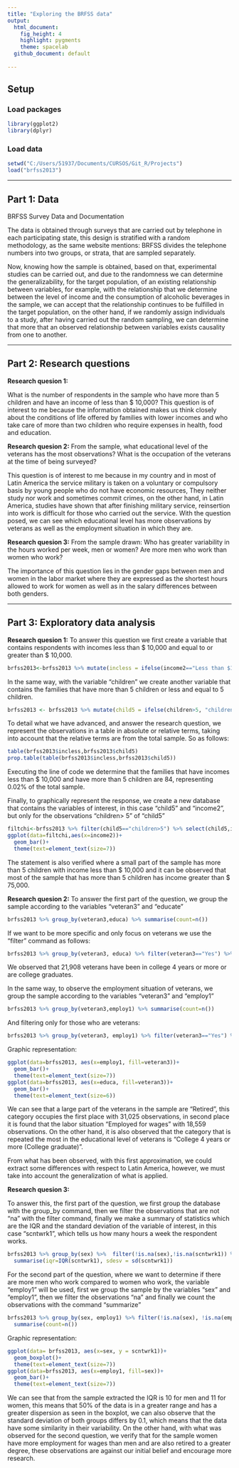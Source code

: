```yaml
---
title: "Exploring the BRFSS data"
output:
  html_document:
    fig_height: 4
    highlight: pygments
    theme: spacelab
  github_document: default
  
---
```


## Setup

### Load packages

```r
library(ggplot2)
library(dplyr)
 ```

### Load data

```r
setwd("C:/Users/51937/Documents/CURSOS/Git_R/Projects")
load("brfss2013")
```



* * *

## Part 1: Data
BRFSS Survey Data and Documentation

The data is obtained through surveys that are carried out by telephone in each participating state, this design is stratified with a random methodology, as the same website mentions: BRFSS divides the telephone numbers into two groups, or strata, that are sampled separately.

Now, knowing how the sample is obtained, based on that, experimental studies can be carried out, and due to the randomness we can determine the generalizability, for the target population, of an existing relationship between variables, for example, with the relationship that we determine between the level of income and the consumption of alcoholic beverages in the sample, we can accept that the relationship continues to be fulfilled in the target population, on the other hand, if we randomly assign individuals to a study, after having carried out the random sampling, we can determine that more that an observed relationship between variables exists causality from one to another.

* * *

## Part 2: Research questions

**Research quesion 1:**

What is the number of respondents in the sample who have more than 5 children and have an income of less than $ 10,000?
This question is of interest to me because the information obtained makes us think closely about the conditions of life offered by families with lower incomes and who take care of more than two children who require expenses in health, food and education.

**Research quesion 2:**
From the sample, what educational level of the veterans has the most observations? What is the occupation of the veterans at the time of being surveyed?
  
This question is of interest to me because in my country and in most of Latin America the service
military is taken on a voluntary or compulsory basis by young people who do not have economic resources,
They neither study nor work and sometimes commit crimes, on the other hand, in Latin America, studies have shown that after finishing military service, reinsertion into work is difficult for those who carried out the service.
With the question posed, we can see which educational level has more observations by veterans as well as the employment situation in which they are.

**Research quesion 3:**
From the sample drawn: Who has greater variability in the hours worked per week, men or women? Are more men who work than women who work?

The importance of this question lies in the gender gaps between men and women in the
labor market where they are expressed as the shortest hours allowed to work
for women as well as in the salary differences between both genders.


* * *

## Part 3: Exploratory data analysis

**Research quesion 1:**
To answer this question we first create a variable that contains respondents with incomes less than $ 10,000 and equal to or greater than $ 10,000.

```r
brfss2013<-brfss2013 %>% mutate(incless = ifelse(income2=="Less than $10,000","Less than $10,000","More than $10,000"))
```

In the same way, with the variable "children" we create another variable that contains the families that have more than 5 children or less and equal to 5 children.

```r
brfss2013 <- brfss2013 %>% mutate(child5 = ifelse(children>5, "children>5", "children<=5"))
```

To detail what we have advanced, and answer the research question, we represent the observations in a table in absolute or relative terms, taking into account that the relative terms are from the total sample.
So as follows:

```r
table(brfss2013$incless,brfss2013$child5)
prop.table(table(brfss2013$incless,brfss2013$child5))
```
Executing the line of code we determine that the families that have incomes less than $ 10,000 and have more than 5 children are 84, representing 0.02% of the total sample.

Finally, to graphically represent the response, we create a new database that contains the variables of interest, in this case "child5" and "income2", but only for the observations "children> 5" of "child5"

```r
filtchi<-brfss2013 %>% filter(child5=="children>5") %>% select(child5,income2)
ggplot(data=filtchi,aes(x=income2))+
  geom_bar()+
  theme(text=element_text(size=7))
```

The statement is also verified where a small part of the sample has more than 5 children with income less than $ 10,000 and it can be observed that most of the sample that has more than 5 children has income greater than $ 75,000.

**Research quesion 2:**
To answer the first part of the question, we group the sample according to the variables "veteran3" and "educate"

```r
brfss2013 %>% group_by(veteran3,educa) %>% summarise(count=n())
```

If we want to be more specific and only focus on veterans we use the "filter" command as follows:

```r
brfss2013 %>% group_by(veteran3, educa) %>% filter(veteran3=="Yes") %>% summarise(count=n())
```

We observed that 21,908 veterans have been in college 4 years or more or are college graduates.

In the same way, to observe the employment situation of veterans, we group the sample according to the variables "veteran3" and "employ1"

```r
brfss2013 %>% group_by(veteran3,employ1) %>% summarise(count=n())
```

And filtering only for those who are veterans:

```r
brfss2013 %>% group_by(veteran3, employ1) %>% filter(veteran3=="Yes") %>% summarise(count=n())
```

Graphic representation:

```r
ggplot(data=brfss2013, aes(x=employ1, fill=veteran3))+
  geom_bar()+
  theme(text=element_text(size=7))
ggplot(data=brfss2013, aes(x=educa, fill=veteran3))+
  geom_bar()+
  theme(text=element_text(size=6))
```

We can see that a large part of the veterans in the sample are "Retired", this category occupies the first place with 31,025 observations, in second place it is found that the labor situation "Employed for wages" with 18,559 observations. On the other hand, it is also observed that the category that is repeated the most in the educational level of veterans is "College 4 years or more (College graduate)".

From what has been observed, with this first approximation, we could extract some differences with respect to Latin America, however, we must take into account the generalization of what is applied.

**Research quesion 3:**

To answer this, the first part of the question, we first group the database with the group_by command, then we filter the observations that are not "na" with the filter command, finally we make a summary of statistics which are the IQR and the standard deviation of the variable of interest, in this case "scntwrk1", which tells us how many hours a week the respondent works.

```r
brfss2013 %>% group_by(sex) %>%  filter(!is.na(sex),!is.na(scntwrk1)) %>% 
  summarise(iqr=IQR(scntwrk1), sdesv = sd(scntwrk1))
```

For the second part of the question, where we want to determine if there are more men who work compared to women who work, the variable "employ1" will be used, first we group the sample by the variables "sex" and "employ1", then we filter the observations "na" and finally we count the observations with the command "summarize"

```r
brfss2013 %>% group_by(sex, employ1) %>% filter(!is.na(sex), !is.na(employ1)) %>% 
  summarise(count=n())
```

Graphic representation:

```r
ggplot(data= brfss2013, aes(x=sex, y = scntwrk1))+
  geom_boxplot()+
  theme(text=element_text(size=7))
ggplot(data=brfss2013, aes(x=employ1, fill=sex))+
  geom_bar()+
  theme(text=element_text(size=7))
```

We can see that from the sample extracted the IQR is 10 for men and 11 for women, this means that 50% of the data is in a greater range and has a greater dispersion as seen in the boxplot, we can also observe that the standard deviation of both groups differs by 0.1, which means that the data have some similarity in their variability.
On the other hand, with what was observed for the second question, we verify that for the sample women have more employment for wages than men and are also retired to a greater degree, these observations are against our initial belief and encourage more research.